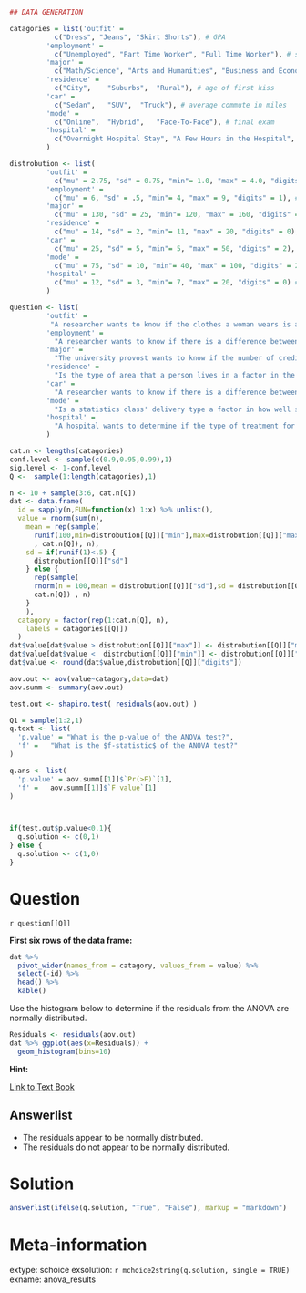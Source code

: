 ```{r data generation, echo = FALSE, results = "hide"}
## DATA GENERATION

catagories = list('outfit' = 
           c("Dress", "Jeans", "Skirt Shorts"), # GPA
         'employment' = 
           c("Unemployed", "Part Time Worker", "Full Time Worker"), # sleep time
         'major' = 
           c("Math/Science", "Arts and Humanities", "Business and Economics", "Others"), # Credits to degree
         'residence' = 
           c("City",	"Suburbs",	"Rural"), # age of first kiss
         'car' = 
           c("Sedan",	"SUV",	"Truck"), # average commute in miles
         'mode' = 
           c("Online",	"Hybrid",	"Face-To-Face"), # final exam
         'hospital' = 
           c("Overnight Hospital Stay", "A Few Hours in the Hospital", "Sent Home with Medicine") # days to recovery
         )

distrobution <- list(
         'outfit' = 
           c("mu" = 2.75, "sd" = 0.75, "min"= 1.0, "max" = 4.0, "digits" = 2), # GPA
         'employment' = 
           c("mu" = 6, "sd" = .5, "min"= 4, "max" = 9, "digits" = 1), # sleep time
         'major' = 
           c("mu" = 130, "sd" = 25, "min"= 120, "max" = 160, "digits" = 0), # Credits to degree
         'residence' = 
           c("mu" = 14, "sd" = 2, "min"= 11, "max" = 20, "digits" = 0), # age of first kiss
         'car' = 
           c("mu" = 25, "sd" = 5, "min"= 5, "max" = 50, "digits" = 2), # average commute in miles
         'mode' = 
           c("mu" = 75, "sd" = 10, "min"= 40, "max" = 100, "digits" = 2), # final exam
         'hospital' = 
           c("mu" = 12, "sd" = 3, "min"= 7, "max" = 20, "digits" = 0) # days to recovery
         )

question <- list(
         'outfit' = 
          "A researcher wants to know if the clothes a woman wears is a factor in her GPA. The table below shows data that was collected from a survey.", # GPA
         'employment' = 
           "A researcher wants to know if there is a difference between the mean amount of sleep that people get for various types of employment status. The table below shows data that was collected from a survey.", # sleep time
         'major' = 
           "The university provost wants to know if the number of credits students earn before graduation differs by major. The table below shows data that was collected.", # Credits to degree
         'residence' = 
           "Is the type of area that a person lives in a factor in the age that a person experiences their first passionate kiss? The table below shows data that was collected.", # age of first kiss
         'car' = 
           "A researcher wants to know if there is a difference between the mean distance owners of various types of cars commute. The table below shows data that was collected from a survey.", # average commute in miles
         'mode' = 
           "Is a statistics class' delivery type a factor in how well students do on the final exam? The table below shows the average percent on final exams from several randomly selected classes that used the different delivery types.", # final exam
         'hospital' = 
           "A hospital wants to determine if the type of treatment for pneumonia is a factor in recovery time? The table below shows the number of days to recovery for several randomly selected pneumonia patients that had various types of treatment." # days to recovery
         )

cat.n <- lengths(catagories)
conf.level <- sample(c(0.9,0.95,0.99),1)
sig.level <- 1-conf.level
Q <-  sample(1:length(catagories),1)

n <- 10 + sample(3:6, cat.n[Q])
dat <- data.frame(
  id = sapply(n,FUN=function(x) 1:x) %>% unlist(),
  value = rnorm(sum(n),
    mean = rep(sample(
      runif(100,min=distrobution[[Q]]["min"],max=distrobution[[Q]]["max"])
      , cat.n[Q]), n),
    sd = if(runif(1)<.5) {
      distrobution[[Q]]["sd"]
    } else {
      rep(sample( 
      rnorm(n = 100,mean = distrobution[[Q]]["sd"],sd = distrobution[[Q]]["sd"]*.1) ,
      cat.n[Q]) , n)
    }
    ),
  catagory = factor(rep(1:cat.n[Q], n),
    labels = catagories[[Q]])
  )
dat$value[dat$value > distrobution[[Q]]["max"]] <- distrobution[[Q]]["max"]
dat$value[dat$value <  distrobution[[Q]]["min"]] <- distrobution[[Q]]["min"]
dat$value <- round(dat$value,distrobution[[Q]]["digits"])

aov.out <- aov(value~catagory,data=dat)
aov.summ <- summary(aov.out)

test.out <- shapiro.test( residuals(aov.out) )

Q1 = sample(1:2,1)
q.text <- list(
  'p.value' = "What is the p-value of the ANOVA test?",
  'f' =   "What is the $f-statistic$ of the ANOVA test?"
)

q.ans <- list(
  'p.value' = aov.summ[[1]]$`Pr(>F)`[1],
  'f' =   aov.summ[[1]]$`F value`[1]
)



if(test.out$p.value<0.1){
  q.solution <- c(0,1)
} else {
  q.solution <- c(1,0)
}

```

Question
========

`r question[[Q]]`

**First six rows of the data frame:**
```{r, echo = FALSE}
dat %>% 
  pivot_wider(names_from = catagory, values_from = value) %>% 
  select(-id) %>% 
  head() %>% 
  kable()
```

Use the histogram below to determine if the residuals from the ANOVA are normally distributed. 

```{r, echo = FALSE, results = "hide", fig.height = 5, fig.width = 6, fig.path = "", fig.cap = ""}
Residuals <- residuals(aov.out)
dat %>% ggplot(aes(x=Residuals)) +
  geom_histogram(bins=10)
```

**Hint:**

[Link to Text Book](https://stats.libretexts.org/Bookshelves/Applied_Statistics/Book%3A_Learning_Statistics_with_R_-_A_tutorial_for_Psychology_Students_and_other_Beginners_(Navarro)/14%3A_Comparing_Several_Means_(One-way_ANOVA)/14.08%3A_Checking_the_Homogeneity_of_Variance_Assumption "14.8: Checking the Homogeneity of Variance Assumption"){target="blank"}

Answerlist
----------
* The residuals appear to be normally distributed.
* The residuals do not appear to be normally distributed.

Solution
========

```{r solutionlist, echo = FALSE, results = "asis"}
answerlist(ifelse(q.solution, "True", "False"), markup = "markdown")
```

Meta-information
================
extype: schoice
exsolution: `r mchoice2string(q.solution, single = TRUE)`
exname: anova_results
